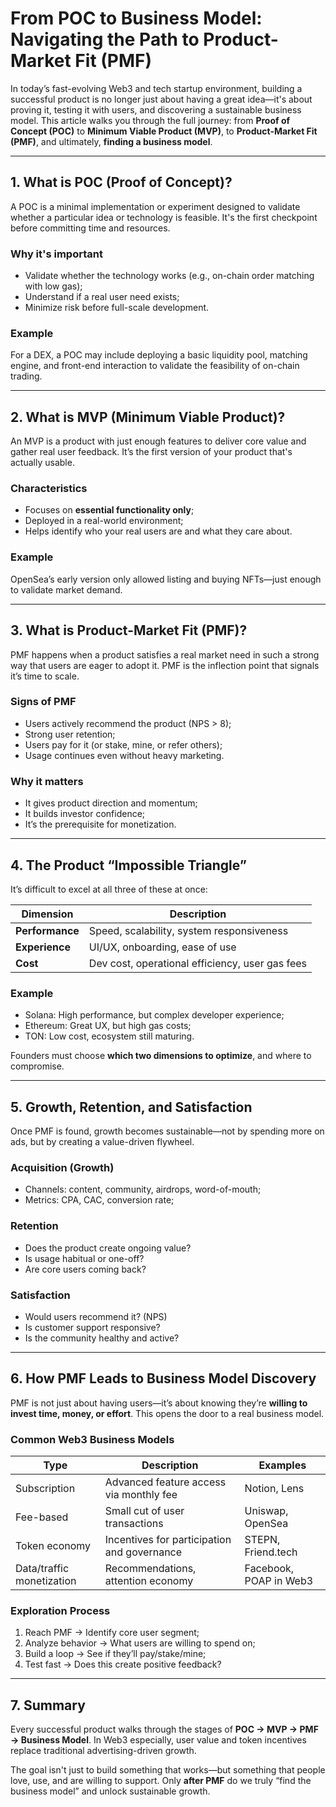 # From POC to Business Model: Navigating the Path to Product-Market Fit (PMF)

In today’s fast-evolving Web3 and tech startup environment, building a successful product is no longer just about having a great idea—it's about proving it, testing it with users, and discovering a sustainable business model. This article walks you through the full journey: from **Proof of Concept (POC)** to **Minimum Viable Product (MVP)**, to **Product-Market Fit (PMF)**, and ultimately, **finding a business model**.

---

## 1. What is POC (Proof of Concept)?

A POC is a minimal implementation or experiment designed to validate whether a particular idea or technology is feasible. It's the first checkpoint before committing time and resources.

### Why it's important

- Validate whether the technology works (e.g., on-chain order matching with low gas);
- Understand if a real user need exists;
- Minimize risk before full-scale development.

### Example

For a DEX, a POC may include deploying a basic liquidity pool, matching engine, and front-end interaction to validate the feasibility of on-chain trading.

---

## 2. What is MVP (Minimum Viable Product)?

An MVP is a product with just enough features to deliver core value and gather real user feedback. It’s the first version of your product that's actually usable.

### Characteristics

- Focuses on **essential functionality only**;
- Deployed in a real-world environment;
- Helps identify who your real users are and what they care about.

### Example

OpenSea’s early version only allowed listing and buying NFTs—just enough to validate market demand.

---

## 3. What is Product-Market Fit (PMF)?

PMF happens when a product satisfies a real market need in such a strong way that users are eager to adopt it. PMF is the inflection point that signals it’s time to scale.

### Signs of PMF

- Users actively recommend the product (NPS > 8);
- Strong user retention;
- Users pay for it (or stake, mine, or refer others);
- Usage continues even without heavy marketing.

### Why it matters

- It gives product direction and momentum;
- It builds investor confidence;
- It’s the prerequisite for monetization.

---

## 4. The Product “Impossible Triangle”

It’s difficult to excel at all three of these at once:

| Dimension       | Description                                     |
| --------------- | ----------------------------------------------- |
| **Performance** | Speed, scalability, system responsiveness       |
| **Experience**  | UI/UX, onboarding, ease of use                  |
| **Cost**        | Dev cost, operational efficiency, user gas fees |

### Example

- Solana: High performance, but complex developer experience;
- Ethereum: Great UX, but high gas costs;
- TON: Low cost, ecosystem still maturing.

Founders must choose **which two dimensions to optimize**, and where to compromise.

---

## 5. Growth, Retention, and Satisfaction

Once PMF is found, growth becomes sustainable—not by spending more on ads, but by creating a value-driven flywheel.

### Acquisition (Growth)

- Channels: content, community, airdrops, word-of-mouth;
- Metrics: CPA, CAC, conversion rate;

### Retention

- Does the product create ongoing value?
- Is usage habitual or one-off?
- Are core users coming back?

### Satisfaction

- Would users recommend it? (NPS)
- Is customer support responsive?
- Is the community healthy and active?

---

## 6. How PMF Leads to Business Model Discovery

PMF is not just about having users—it’s about knowing they’re **willing to invest time, money, or effort**. This opens the door to a real business model.

### Common Web3 Business Models

| Type                      | Description                                 | Examples               |
| ------------------------- | ------------------------------------------- | ---------------------- |
| Subscription              | Advanced feature access via monthly fee     | Notion, Lens           |
| Fee-based                 | Small cut of user transactions              | Uniswap, OpenSea       |
| Token economy             | Incentives for participation and governance | STEPN, Friend.tech     |
| Data/traffic monetization | Recommendations, attention economy          | Facebook, POAP in Web3 |

### Exploration Process

1. Reach PMF → Identify core user segment;
2. Analyze behavior → What users are willing to spend on;
3. Build a loop → See if they’ll pay/stake/mine;
4. Test fast → Does this create positive feedback?

---

## 7. Summary

Every successful product walks through the stages of **POC → MVP → PMF → Business Model**. In Web3 especially, user value and token incentives replace traditional advertising-driven growth.

The goal isn't just to build something that works—but something that people love, use, and are willing to support. Only **after PMF** do we truly “find the business model” and unlock sustainable growth.
